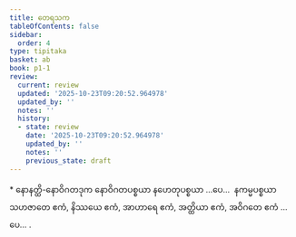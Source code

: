 ```yaml
---
title: တေရသက
tableOfContents: false
sidebar:
  order: 4
type: tipitaka
basket: ab
book: p1-1
review:
  current: review
  updated: '2025-10-23T09:20:52.964978'
  updated_by: ''
  notes: ''
  history:
  - state: review
    date: '2025-10-23T09:20:52.964978'
    updated_by: ''
    notes: ''
    previous_state: draft
---
```



<ReviewStatus review={frontmatter.review} showDetails={true} />

<HypothesisAnnotation frontmatter={frontmatter} />

<DynamicBreadcrumb />

<Paragraph type="center" book="p1-1">
* နောနတ္ထိ-နောဝိဂတဒုက
</Paragraph>


<Paragraph number="398" book="p1-1">
နောဝိဂတပစ္စယာ နဟေတုပစ္စယာ …ပေ…  နကမ္မပစ္စယာ သဟဇာတေ ဧကံ, နိဿယေ ဧကံ, အာဟာရေ ဧကံ, အတ္ထိယာ ဧကံ, အဝိဂတေ ဧကံ …ပေ… .
</Paragraph>